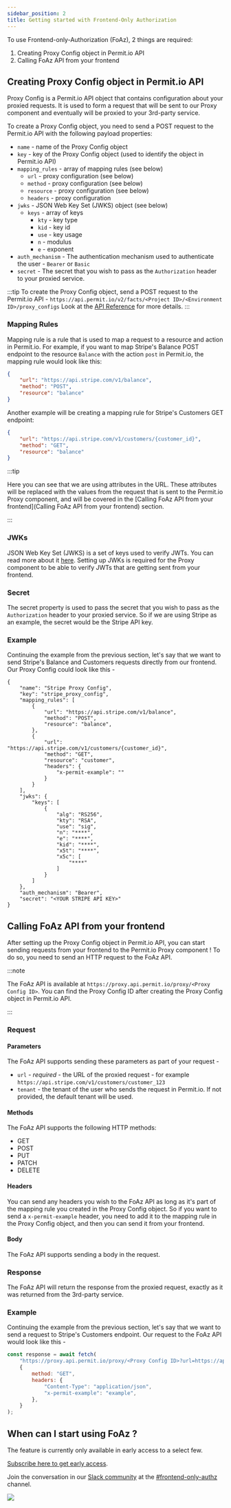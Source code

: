 ```yaml
---
sidebar_position: 2
title: Getting started with Frontend-Only Authorization
---
```


To use Frontend-only-Authorization (FoAz), 2 things are required:

1. Creating Proxy Config object in Permit.io API
2. Calling FoAz API from your frontend

## Creating Proxy Config object in Permit.io API

Proxy Config is a Permit.io API object that contains configuration about your proxied requests.
It is used to form a request that will be sent to our Proxy component and eventually will be proxied to your 3rd-party service.

To create a Proxy Config object, you need to send a POST request to the Permit.io API with the following payload properties:

- `name` - name of the Proxy Config object
- `key` - key of the Proxy Config object (used to identify the object in Permit.io API)
- `mapping_rules` - array of mapping rules (see below)
  - `url` - proxy configuration (see below)
  - `method` - proxy configuration (see below)
  - `resource` - proxy configuration (see below)
  - `headers` - proxy configuration
- `jwks` - JSON Web Key Set (JWKS) object (see below)
  - `keys` - array of keys
    - `kty` - key type
    - `kid` - key id
    - `use` - key usage
    - `n` - modulus
    - `e` - exponent
- `auth_mechanism` - The authentication mechanism used to authenticate the user - `Bearer` or `Basic`
- `secret` - The secret that you wish to pass as the `Authorization` header to your proxied service.

:::tip
To create the Proxy Config object, send a POST request to the Permit.io API -
`https://api.permit.io/v2/facts/<Project ID>/<Environment ID>/proxy_configs`
Look at the [API Reference](https://api.permit.io/v2/redoc) for more details.
:::

### Mapping Rules

Mapping rule is a rule that is used to map a request to a resource and action in Permit.io.
For example, if you want to map Stripe's Balance POST endpoint to the resource `Balance` with the action `post` in Permit.io, the mapping rule would look like this:

```json
{
	"url": "https://api.stripe.com/v1/balance",
	"method": "POST",
	"resource": "balance"
}
```

Another example will be creating a mapping rule for Stripe's Customers GET endpoint:

```json
{
	"url": "https://api.stripe.com/v1/customers/{customer_id}",
	"method": "GET",
	"resource": "balance"
}
```

:::tip

Here you can see that we are using attributes in the URL.
These attributes will be replaced with the values from the request that is sent to the Permit.io Proxy component, and will be covered in the [Calling FoAz API from your frontend](Calling FoAz API from your frontend) section.

:::

### JWKs

JSON Web Key Set (JWKS) is a set of keys used to verify JWTs.
You can read more about it [here](https://auth0.com/docs/tokens/concepts/jwks).
Setting up JWKs is required for the Proxy component to be able to verify JWTs that are getting sent from your frontend.

### Secret

The secret property is used to pass the secret that you wish to pass as the `Authorization` header to your proxied service.
So if we are using Stripe as an example, the secret would be the Stripe API key.

### Example

Continuing the example from the previous section, let's say that we want to send Stripe's Balance and Customers requests directly from our frontend.
Our Proxy Config could look like this -

```
{
    "name": "Stripe Proxy Config",
    "key": "stripe_proxy_config",
    "mapping_rules": [
        {
            "url": "https://api.stripe.com/v1/balance",
            "method": "POST",
            "resource": "balance",
        },
        {
            "url": "https://api.stripe.com/v1/customers/{customer_id}",
            "method": "GET",
            "resource": "customer",
            "headers": {
                "x-permit-example": ""
            }
        }
    ],
    "jwks": {
        "keys": [
            {
                "alg": "RS256",
                "kty": "RSA",
                "use": "sig",
                "n": "****",
                "e": "****",
                "kid": "****",
                "x5t": "****",
                "x5c": [
                    "****"
                ]
            }
        ]
    },
    "auth_mechanism": "Bearer",
    "secret": "<YOUR STRIPE API KEY>"
}
```

## Calling FoAz API from your frontend

After setting up the Proxy Config object in Permit.io API, you can start sending requests from your frontend to the Permit.io Proxy component !
To do so, you need to send an HTTP request to the FoAz API.

:::note

The FoAz API is available at `https://proxy.api.permit.io/proxy/<Proxy Config ID>`.
You can find the Proxy Config ID after creating the Proxy Config object in Permit.io API.

:::

### Request

#### Parameters

The FoAz API supports sending these parameters as part of your request -

- `url` - _required_ - the URL of the proxied request - for example `https://api.stripe.com/v1/customers/customer_123`
- `tenant` - the tenant of the user who sends the request in Permit.io. If not provided, the default tenant will be used.

#### Methods

The FoAz API supports the following HTTP methods:

- GET
- POST
- PUT
- PATCH
- DELETE

#### Headers

You can send any headers you wish to the FoAz API as long as it's part of the mapping rule you created in the Proxy Config object.
So if you want to send a `x-permit-example` header, you need to add it to the mapping rule in the Proxy Config object, and then you can send it from your frontend.

#### Body

The FoAz API supports sending a body in the request.

### Response

The FoAz API will return the response from the proxied request, exactly as it was returned from the 3rd-party service.

### Example

Continuing the example from the previous section, let's say that we want to send a request to Stripe's Customers endpoint.
Our request to the FoAz API would look like this -

```js
const response = await fetch(
	"https://proxy.api.permit.io/proxy/<Proxy Config ID>?url=https://api.stripe.com/v1/customers/customer_123",
	{
		method: "GET",
		headers: {
			"Content-Type": "application/json",
			"x-permit-example": "example",
		},
	}
);
```

## When can I start using FoAz ?

The feature is currently only available in early access to a select few.

[Subscribe here to get early access](https://hello.permit.io/foaz-ea).

Join the conversation in our [ Slack community](https://io.permit.io/join_community) at the [#frontend-only-authz](https://permit-io.slack.com/archives/C04U83ZABRD) channel.

[![](https://camo.githubusercontent.com/77726b9422833db0515171ce5ecc6458ce1877d29ad5785c6fb531805c5e8f13/68747470733a2f2f692e6962622e636f2f777a724748514c2f47726f75702d3734392e706e67)](https://io.permit.io/join_community)
